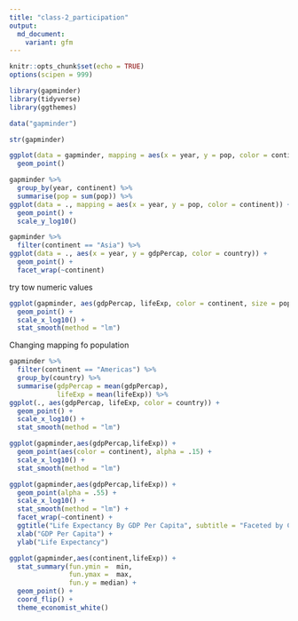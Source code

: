 ```yaml
---
title: "class-2_participation"
output: 
  md_document:
    variant: gfm
---
```


```r
knitr::opts_chunk$set(echo = TRUE)
options(scipen = 999)
```

```r
library(gapminder)
library(tidyverse)
library(ggthemes)
```

```r
data("gapminder")

str(gapminder)
```

```r
ggplot(data = gapminder, mapping = aes(x = year, y = pop, color = continent)) +
  geom_point()
```

```r
gapminder %>% 
  group_by(year, continent) %>%
  summarise(pop = sum(pop)) %>%
ggplot(data = ., mapping = aes(x = year, y = pop, color = continent)) +
  geom_point() +
  scale_y_log10()
```

```r

gapminder %>%
  filter(continent == "Asia") %>%
ggplot(data = ., aes(x = year, y = gdpPercap, color = country)) +
  geom_point() +
  facet_wrap(~continent)

```

try tow numeric values
```r
ggplot(gapminder, aes(gdpPercap, lifeExp, color = continent, size = pop)) +
  geom_point() +
  scale_x_log10() +
  stat_smooth(method = "lm")
```

Changing mapping fo population

```r
gapminder %>%
  filter(continent == "Americas") %>%
  group_by(country) %>%
  summarise(gdpPercap = mean(gdpPercap),
            lifeExp = mean(lifeExp)) %>%
ggplot(., aes(gdpPercap, lifeExp, color = country)) +
  geom_point() +
  scale_x_log10() +
  stat_smooth(method = "lm")
```

```r
ggplot(gapminder,aes(gdpPercap,lifeExp)) +
  geom_point(aes(color = continent), alpha = .15) + 
  scale_x_log10() +
  stat_smooth(method = "lm")
```


```r
ggplot(gapminder,aes(gdpPercap,lifeExp)) +
  geom_point(alpha = .55) + 
  scale_x_log10() +
  stat_smooth(method = "lm") +
  facet_wrap(~continent) +
  ggtitle("Life Expectancy By GDP Per Capita", subtitle = "Faceted by Continent") +
  xlab("GDP Per Capita") +
  ylab("Life Expectancy") 

```



```r
ggplot(gapminder,aes(continent,lifeExp)) +
  stat_summary(fun.ymin =  min,
               fun.ymax =  max,
               fun.y = median) +
  geom_point() +
  coord_flip() +
  theme_economist_white() 
```

```r

```





